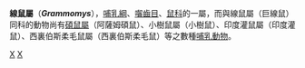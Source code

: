 {{Automatic taxobox
| taxon = Grammomys
| image = 
| image_caption = 
| authority = Thomas, 1915
}}
'''線鼠屬'''（'''''Grammomys'''''），[[哺乳綱|哺乳綱]]、[[囓齒目|囓齒目]]、[[鼠科|鼠科]]的一屬，而與線鼠屬（巨線鼠）同科的動物尚有[[碩鼠屬|碩鼠屬]]（阿薩姆碩鼠）、小樹鼠屬（小樹鼠）、印度灌鼠屬（印度灌鼠）、西裏伯斯柔毛鼠屬（西裏伯斯柔毛鼠）等之數種[[哺乳動物|哺乳動物]]。
{{Taxonbar}}

[[Category:鼠亚科|X]]
[[Category:1915年描述的分类群|X]]